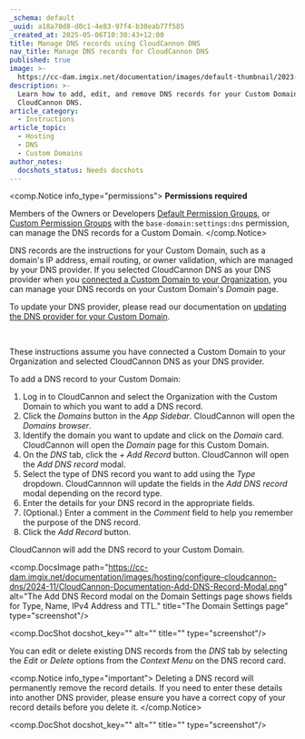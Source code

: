```yaml
---
_schema: default
_uuid: a18a70d8-d0c1-4e83-97f4-b30eab77f585
_created_at: 2025-05-06T10:30:43+12:00
title: Manage DNS records using CloudCannon DNS
nav_title: Manage DNS records for CloudCannon DNS
published: true
image: >-
  https://cc-dam.imgix.net/documentation/images/default-thumbnail/2023-Q4/CloudCannon-Documentation-Thumbnail.png
description: >-
  Learn how to add, edit, and remove DNS records for your Custom Domain using
  CloudCannon DNS.
article_category:
  - Instructions
article_topic:
  - Hosting
  - DNS
  - Custom Domains
author_notes:
  docshots_status: Needs docshots
---
```

<comp.Notice info_type="permissions">
  **Permissions required**

  Members of the Owners or Developers [Default Permission Groups](/documentation/articles/what-are-default-permission-groups/), or [Custom Permission Groups](/documentation/articles/what-are-custom-permission-groups/) with the `base-domain:settings:dns` permission, can manage the DNS records for a Custom Domain.
</comp.Notice>

DNS records are the instructions for your Custom Domain, such as a domain's IP address, email routing, or owner validation, which are managed by your DNS provider. If you selected CloudCannon DNS as your DNS provider when you [connected a Custom Domain to your Organization](/documentation/articles/connect-a-custom-domain-to-your-organization/), you can manage your DNS records on your Custom Domain's *Domain* page.

To update your DNS provider, please read our documentation on [updating the DNS provider for your Custom Domain](/documentation/articles/update-the-dns-provider-for-your-custom-domain/).

&nbsp;

These instructions assume you have connected a Custom Domain to your Organization and selected CloudCannon DNS as your DNS provider.

To add a DNS record to your Custom Domain:

1. Log in to CloudCannon and select the Organization with the Custom Domain to which you want to add a DNS record.
2. Click the *Domains* button in the *App Sidebar*. CloudCannon will open the *Domains browser*.
3. Identify the domain you want to update and click on the *Domain* card. CloudCannon will open the *Domain* page for this Custom Domain.
4. On the *DNS* tab, click the *\+ Add Record* button. CloudCannon will open the *Add DNS record* modal.
5. Select the type of DNS record you want to add using the *Type* dropdown. CloudCannnon will update the fields in the *Add DNS record* modal depending on the record type.
6. Enter the details for your DNS record in the appropriate fields.
7. (Optional.) Enter a comment in the *Comment* field to help you remember the purpose of the DNS record.
8. Click the *Add Record* button.

CloudCannon will add the DNS record to your Custom Domain.

<comp.DocsImage path="https://cc-dam.imgix.net/documentation/images/hosting/configure-cloudcannon-dns/2024-11/CloudCannon-Documentation-Add-DNS-Record-Modal.png" alt="The Add DNS Record modal on the Domain Settings page shows fields for Type, Name, IPv4 Address and TTL." title="The Domain Settings page" type="screenshot"/>

<comp.DocShot docshot_key="" alt="" title="" type="screenshot"/>

You can edit or delete existing DNS records from the *DNS* tab by selecting the *Edit* or *Delete* options from the *Context Menu* on the DNS record card.

<comp.Notice info_type="important">
  Deleting a DNS record will permanently remove the record details. If you need to enter these details into another DNS provider, please ensure you have a correct copy of your record details before you delete it.
</comp.Notice>

<comp.DocShot docshot_key="" alt="" title="" type="screenshot"/>